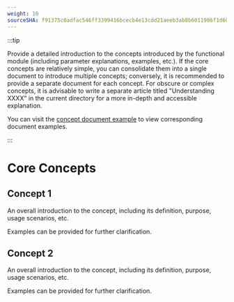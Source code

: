 ```yaml
---
weight: 10
sourceSHA: f91375c0adfac546ff3399416bcecb4e13cdd21aeeb3ab8b6011986f1d6001f0
---
```


:::tip

Provide a detailed introduction to the concepts introduced by the functional module (including parameter explanations, examples, etc.). 
If the core concepts are relatively simple, you can consolidate them into a single document to introduce multiple concepts; conversely, it is recommended to provide a separate document for each concept. 
For obscure or complex concepts, it is advisable to write a separate article titled "Understanding XXXX" in the current directory for a more in-depth and accessible explanation.

You can visit the [concept document example](https://product-doc-guide.alauda.cn/template/concept/core_example.html) to view corresponding document examples.

:::

# Core Concepts

## Concept 1

An overall introduction to the concept, including its definition, purpose, usage scenarios, etc.

Examples can be provided for further clarification.

## Concept 2

An overall introduction to the concept, including its definition, purpose, usage scenarios, etc.

Examples can be provided for further clarification.
